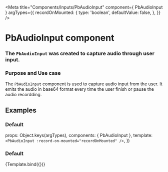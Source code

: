
<Meta
  title="Components/Inputs/PbAudioInput"
  component={ PbAudioInput }
  argTypes={{
    recordOnMounted: {
      type: 'boolean',
      defaultValue: false,
    },
  }}
/>

# **PbAudioInput component**
### The `PbAudioInput` was created to capture audio through user input.

### Purpose and Use case

The `PbAudioInput` component is used to capture audio input from the user.
It emits the audio in base64 format every time the user finish or pause the audio recordding.

## Examples

### Default

  props: Object.keys(argTypes),
  components: { PbAudioInput },
  template: `
    <PbAudioInput
      :record-on-mounted="recordOnMounted"
    />
  `,
})

### Default
<Canvas>
  <Story name="Default" height="auto">
    {Template.bind({})}
  </Story>
</Canvas>


